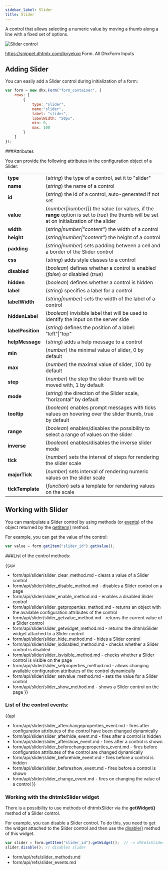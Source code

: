 ```yaml
---
sidebar_label: Slider
title: Slider
---          
```


A control that allows selecting a numeric value by moving a thumb along a line with a fixed set of options.

![Slider control](../assets/form/form_slider.png)

https://snippet.dhtmlx.com/ikyyekxq	Form. All DhxForm Inputs


Adding Slider
------------

You can easily add a Slider control during initialization of a form:

~~~js
var form = new dhx.Form("form_container", {
    rows: [
		{
			type: "slider",
            name:"slider",
            label: "slider",
            labelWidth: "50px",
            min: 0,
            max: 100
		}
    ]
});
~~~


###Attributes

You can provide the following attributes in the configuration object of a Slider:

<table class="webixdoc_links">
	<tbody>
    <tr>
			<td class="webixdoc_links0"><b>type</b></td>
			<td>(<i>string</i>) the type of a control, set it to "slider"</td>
		</tr>
    <tr>
			<td class="webixdoc_links0"><b>name</b></td>
			<td>(<i>string</i>) the name of a control</td>
		</tr>
    <tr>
			<td class="webixdoc_links0"><b>id</b></td>
			<td>(<i>string</i>) the id of a control, auto-generated if not set</td>
		</tr>
    <tr>
			<td class="webixdoc_links0"><b>value</b></td>
			<td>(<i>number|number[]</i>) the value (or values, if the <b>range</b> option is set to <i>true</i>) the thumb will be set at on initialization of the slider</td>
		</tr>
    <tr>
			<td class="webixdoc_links0"><b>width</b></td>
			<td>(<i>string|number|"content"</i>) the width of a control</td>
		</tr>
    <tr>
			<td class="webixdoc_links0"><b>height</b></td>
			<td>(<i>string|number|"content"</i>) the height of a control</td>
		</tr>
         <tr>
			<td class="webixdoc_links0"><b>padding</b></td>
			<td>(<i>string|number</i>) sets padding between a cell and a border of the Slider control</td>
		</tr>	
    <tr>
			<td class="webixdoc_links0"><b>css</b></td>
			<td>(<i>string</i>) adds style classes to a control</td>
		</tr>
    <tr>
			<td class="webixdoc_links0"><b>disabled</b></td>
			<td>(<i>boolean</i>) defines whether a control is enabled (<i>false</i>) or disabled (<i>true</i>)</td>
		</tr>
    <tr>
			<td class="webixdoc_links0"><b>hidden</b></td>
			<td>(<i>boolean</i>) defines whether a control is hidden</td>
		</tr>
    <tr>
			<td class="webixdoc_links0"><b>label</b></td>
			<td>(<i>string</i>) specifies a label for a control</td>
		</tr>
    <tr>
			<td class="webixdoc_links0"><b>labelWidth</b></td>
			<td>(<i>string|number</i>) sets the width of the label of a control</td>
		</tr>
    <tr>
			<td class="webixdoc_links0"><b>hiddenLabel</b></td>
			<td>(<i>boolean</i>) invisible label that will be used to identify the input on the server side</td>
		</tr>
    <tr>
			<td class="webixdoc_links0"><b>labelPosition</b></td>
			<td>(<i>string</i>) defines the position of a label: "left"|"top"</td>
		</tr>
    <tr>
			<td class="webixdoc_links0"><b>helpMessage</b></td>
			<td>(<i>string</i>) adds a help message to a control</td>
		</tr>
    <tr>
			<td class="webixdoc_links0"><b>min</b></td>
			<td>(<i>number</i>) the minimal value of slider, 0 by default</td>
		</tr>
    <tr>
			<td class="webixdoc_links0"><b>max</b></td>
			<td>(<i>number</i>) the maximal value of slider, 100 by default</td>
		</tr>
    <tr>
			<td class="webixdoc_links0"><b>step</b></td>
			<td>(<i>number</i>) the step the slider thumb will be moved with, 1 by default</td>
		</tr>
    <tr>
			<td class="webixdoc_links0"><b>mode</b></td>
			<td>(<i>string</i>) the direction of the Slider scale, "horizontal" by default</td>
		</tr>
    <tr>
			<td class="webixdoc_links0"><b>tooltip</b></td>
			<td>(<i>boolean</i>) enables prompt messages with ticks values on hovering over the slider thumb, true by default</td>
		</tr>
    <tr>
			<td class="webixdoc_links0"><b>range</b></td>
			<td>(<i>boolean</i>) enables/disables the possibility to select a range of values on the slider</td>
		</tr>
    <tr>
			<td class="webixdoc_links0"><b>inverse</b></td>
			<td>(<i>boolean</i>) enables/disables the inverse slider mode</td>
		</tr>
    <tr>
			<td class="webixdoc_links0"><b>tick</b></td>
			<td>(<i>number</i>) sets the interval of steps for rendering the slider scale</td>
		</tr>
    <tr>
			<td class="webixdoc_links0"><b>majorTick</b></td>
			<td>(<i>number</i>) sets interval of rendering numeric values on the slider scale</td>
		</tr>
    <tr>
			<td class="webixdoc_links0"><b>tickTemplate</b></td>
			<td>(<i>function</i>) sets a template for rendering values on the scale</td>
		</tr>
  </tbody>
</table>


Working with Slider
----------------------

You can manipulate a Slider control by using methods (or [events](#eventhandling)) of the object returned by the [getItem()](/form/api/form_getitem_method) method.

For example, you can get the value of the control:

~~~js
var value = form.getItem("slider_id").getValue();
~~~

###List of the control methods:

{{api
- form/api/slider/slider_clear_method.md - clears a value of a Slider control
- form/api/slider/slider_disable_method.md - disables a Slider control on a page
- form/api/slider/slider_enable_method.md - enables a disabled Slider control
- form/api/slider/slider_getproperties_method.md - returns an object with the available configuration attributes of the control
- form/api/slider/slider_getvalue_method.md - returns the current value of a Slider control
- form/api/slider/slider_getwidget_method.md - returns the dhtmlxSlider widget attached to a Slider control
- form/api/slider/slider_hide_method.md - hides a Slider control
- form/api/slider/slider_isdisabled_method.md - checks whether a Slider control is disabled
- form/api/slider/slider_isvisible_method.md - checks whether a Slider control is visible on the page
- form/api/slider/slider_setproperties_method.md - allows changing available configuration attributes of the control dynamically
- form/api/slider/slider_setvalue_method.md - sets the value for a Slider control
- form/api/slider/slider_show_method.md - shows a Slider control on the page
}}

<h3 id="eventhandling">List of the control events:</h3>

{{api
- form/api/slider/slider_afterchangeproperties_event.md - fires after configuration attributes of the control have been changed dynamically
- form/api/slider/slider_afterhide_event.md - fires after a control is hidden
- form/api/slider/slider_aftershow_event.md - fires after a control is shown
- form/api/slider/slider_beforechangeproperties_event.md - fires before configuration attributes of the control are changed dynamically
- form/api/slider/slider_beforehide_event.md - fires before a control is hidden
- form/api/slider/slider_beforeshow_event.md - fires before a control is shown
- form/api/slider/slider_change_event.md - fires on changing the value of a control
}}


### Working with the dhtmlxSlider widget


There is a possibility to use methods of dhtmlxSlider via the <strong>getWidget()</strong> method of a Slider control.

For example, you can disable a Slider control. To do this, you need to get the widget attached to the Slider control and then use the [disable()](/slider/api/slider_disable_method) method of this widget.

~~~js
var slider = form.getItem("slider_id").getWidget();  // -> dhtmlxSlider
slider.disable(); // disables slider
~~~


- form/api/refs/slider_methods.md
- form/api/refs/slider_events.md